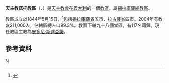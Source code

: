 {{lead section|time=2014-07-17T06:18:56+00:00}}
{{refimprove|time=2014-07-17T06:18:56+00:00}}
{{Infobox diocese
|name = 諾托

|jurisdiction = 教區
|latin = Dioecesis Netensis
|local = 
|border = catholic
|image = La cattedrale di Noto restaurata.JPG

|image_size = 
|image_alt = 
|caption = 聖尼各老主教座堂 
|location = [[義大利|義大利]]
|rite = [[羅馬禮|羅馬禮]]
|territory = [[錫拉庫薩省|錫拉庫薩省]]五市、[[拉古薩省|拉古薩省]]四市
|population =211,000
|patron = 
|province =錫拉庫薩
|established = 1844年
|cathedral = [[聖尼各老主教座堂_(諾托)|聖尼各老主教座堂]]
|co-cathedral = 
|leadership = 主教 
|website =[http://www.diocesinoto.it/ 官方網頁]
|pope =  
|patriarch= 
|metropolitan =
|ordinary = 安多尼·斯達亞諾
|coadjutor archbishop = 
|coadjutor bishop = 
|auxiliary = 
|emeritus = }}

'''天主教諾托教區'''（{{lang-la|Dioecesis Netensis}}、{{lang-it|Diocesi di Noto}}）是[[天主教會|天主教會]]在[[義大利|義大利]]的一個[[教區|教區]]。屬[[天主教錫拉庫薩總教區|錫拉庫薩總教區]]。

教區成立於1844年5月15日，<ref>{{Cite web |url=http://www.diocesinoto.it/diocesi_di_noto/la_diocesi/00021869_Informazioni_Generali.html |title=Informazioni Generali |access-date=2014-07-17 |archive-date=2020-12-05 |archive-url=https://web.archive.org/web/20201205150019/http://www.diocesinoto.it/diocesi_di_noto/la_diocesi/00021869_Informazioni_Generali.html |dead-url=no }}</ref>包括[[錫拉庫薩省|錫拉庫薩省]]五市、[[拉古薩省|拉古薩省]]四市。2004年有教友211,000人，佔轄區總人口99.3%。教區下轄九十八個堂區，有117名司鐸。現任教區主教為[[安多尼·斯達亞諾|安多尼·斯達亞諾]]。

==參考資料==
{{reflist}}

[[Category:義大利天主教教區|N]]
{{意大利天主教教區}}